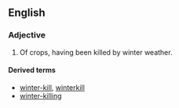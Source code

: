 ==English==

===Adjective===
{{en-adj|-}}

# {{US}} Of crops, having been killed by winter weather.

====Derived terms====
*[[winter-kill]], [[winterkill]]<!--back-formation: verb and noun-->
*[[winter-killing]]<!--noun-->